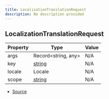 ```yaml
---
title: LocalizationTranslationRequest
description: No description provided
---
```


## LocalizationTranslationRequest

| Property | Type                                                                                              | Value |
| -------- | ------------------------------------------------------------------------------------------------- | ----- |
| args     | Record\<string, any>                                                                              | N/A   |
| key      | [string](https://developer.mozilla.org/en-US/docs/Web/JavaScript/Reference/Global_Objects/String) | N/A   |
| locale   | Locale                                                                                            | N/A   |
| scope    | [string](https://developer.mozilla.org/en-US/docs/Web/JavaScript/Reference/Global_Objects/String) | N/A   |

- [Source](https://github.com/underctrl-io/commandkit/blob/f8cc07d11d2ae5ed7f529adff1649936223e27b2/packages/commandkit/src/app/i18n/LocalizationStrategy.ts#L4)
